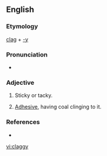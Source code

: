 ==English==

===Etymology===
[[clag]] + [[-y]]

===Pronunciation===
* {{IPA|klæɡiː|lang=en}}

===Adjective===
{{en-adj|er}}

# {{cx|of mud, tar, glue or the like|lang=en}} Sticky or tacky.
# {{cx|specifically, of a roof in a mine|lang=en}} [[adhesive|Adhesive]], having coal clinging to it.

===References===
* {{R:Webster 1913}}

[[vi:claggy]]